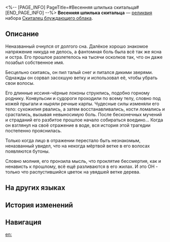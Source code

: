 <%-- [PAGE_INFO]
PageTitle=#Весенняя шпилька скитальца#
[END_PAGE_INFO] --%>
{{Реликвия Инфобокс
|id          = 61011
|Изображение = Предмет Весенняя шпилька скитальца.png
|Набор       = Скиталец блуждающего облака
|Предмет     = Голова
|Упоминания  = 
}}
{{Описание|Сухая ветка использовалась как импровизированная шпилька для волос. На некогда мёртвой ветке распустились цветочные почки. Теперь прошлое мертво. Шпилька, инкрустированная позолоченными бутонами цветов, напоминает о начале новой жизни.}}
'''Весенняя шпилька скитальца''' — [[реликвия]] набора [[Скиталец блуждающего облака]].

==Описание==
Неназванный очнулся от долгого сна. Далёкое хорошо знакомое напряжение никуда не делось, а фантомная боль была всё так же ясна и остра. Его прошлое разлетелось на тысячи осколков так, что он даже позабыл собственное имя.

Бесцельно скитаясь, он пил талый снег и питался дикими зверями. Однажды он сорвал засохшую ветку и использовал её, чтобы убрать свои волосы.

Его длинные иссиня-чёрные локоны струились, подобно горному роднику. Конвульсии и судороги проходили по всему телу, словно под кожей прыгали и ныряли речные карпы. Чудесные силы изменяли его тело: сухожилия рвались, а затем восстанавливались, кости ломались и срастались, вызывая невыносимую боль. После бесконечных мучений и страданий его разбитое прошлое начало собираться воедино... Когда он взглянул на своё отражение в воде, вся история этой трагедии постепенно прояснилась.

Только когда лицо в отражении перестало быть незнакомым, неназванный увидел, что на некогда мёртвой ветке в его волосах появляются бутоны.

Словно молния, его пронзила мысль, что проклятие бессмертия, как и ненависть к прошлому, всё ещё разливаются в его жилах. И это ОН - только что распустившийся цветок на увядшей ветке дерева.

==На других языках==
{{На других языках
|en   = Passerby's Rejuvenated Wooden Hairstick
|zhs  = 过客的逢春木簪
|zht  = 過客的逢春木簪
|ja   = {{Rubi|過客|かかく}}の{{Rubi|迎春|げいしゅん}}かんざし
|ko   = 과객의 봄맞이 나무 비녀
|es   = Horquilla de madera rejuvenecida del transeúnte
|fr   = Épingle à cheveux en bois rajeuni du vagabond
|ru   = Весенняя шпилька скитальца
|th   = Passerby's Rejuvenated Wooden Hairstick
|vi   = Chiếc Trâm Của Lãng Khách
|de   = Verjüngter hölzerner Haarstab des Wanderers
|id   = Passerby's Rejuvenated Wooden Hairstick
|pt   = Prendedor de Cabelo Rejuvenescido do Transeunte
}}

==История изменений==
{{История изменений|3.5}}

==Навигация==
{{Набор Реликвий Навбокс|Скиталец блуждающего облака}}

[[en:]]
